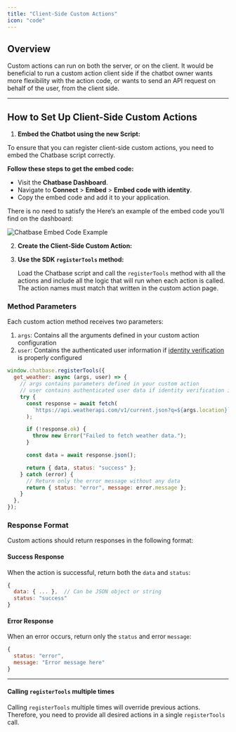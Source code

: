 ```yaml
---
title: "Client-Side Custom Actions"
icon: "code"
---
```


## Overview

Custom actions can run on both the server, or on the client. It would be beneficial to run a custom action client side if the chatbot owner wants more flexibility with the action code, or wants to send an API request on behalf of the user, from the client side.

---

## How to Set Up Client-Side Custom Actions

1. **Embed the Chatbot using the new Script:**

To ensure that you can register client-side custom actions, you need to embed the Chatbase script correctly.

**Follow these steps to get the embed code:**

- Visit the **Chatbase Dashboard**.
- Navigate to **Connect** > **Embed** > **Embed code with identity**.
- Copy the embed code and add it to your application.

There is no need to satisfy the Here’s an example of the embed code you’ll find on the dashboard:

![Chatbase Embed Code Example](images/chatbase-embed-script-example.png)

2. **Create the Client-Side Custom Action:**

3. **Use the SDK `registerTools` method:**

   Load the Chatbase script and call the `registerTools` method with all the actions and include all the logic that will run when each action is called. The action names must match that written in the custom action page.

### Method Parameters

Each custom action method receives two parameters:

1. `args`: Contains all the arguments defined in your custom action configuration
2. `user`: Contains the authenticated user information if [identity verification](/developer-guides/identity-verification) is properly configured

```javascript
window.chatbase.registerTools({
  get_weather: async (args, user) => {
    // args contains parameters defined in your custom action
    // user contains authenticated user data if identity verification is set up
    try {
      const response = await fetch(
        `https://api.weatherapi.com/v1/current.json?q=${args.location}`
      );

      if (!response.ok) {
        throw new Error("Failed to fetch weather data.");
      }

      const data = await response.json();

      return { data, status: "success" };
    } catch (error) {
      // Return only the error message without any data
      return { status: "error", message: error.message };
    }
  },
});
```

### Response Format

Custom actions should return responses in the following format:

#### Success Response

When the action is successful, return both the `data` and `status`:

```javascript
{
  data: { ... },  // Can be JSON object or string
  status: "success"
}
```

#### Error Response

When an error occurs, return only the `status` and error `message`:

```javascript
{
  status: "error",
  message: "Error message here"
}
```

---

#### Calling `registerTools` multiple times

Calling `registerTools` multiple times will override previous actions. Therefore, you need to provide all desired actions in a single `registerTools` call.
